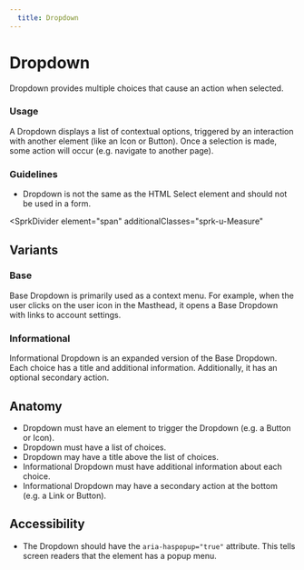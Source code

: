 ```yaml
---
  title: Dropdown
---
```


# Dropdown

Dropdown provides multiple choices
that cause an action when selected.  

<ComponentPreview
  componentName="dropdown--default-story"
  hasReact
  hasAngular
  hasHTML
/>

### Usage

A Dropdown displays a list of contextual options,
triggered by an interaction with another element
(like an Icon or Button). Once a selection is made,
some action will occur (e.g. navigate to another page). 

### Guidelines

- Dropdown is not the same as the HTML
Select element and should not be used in a form. 

<SprkDivider
 element="span"
 additionalClasses="sprk-u-Measure"
></SprkDivider>

## Variants

### Base

Base Dropdown is primarily used as a context menu.
For example, when the user clicks on the user
icon in the Masthead, it opens a Base Dropdown
with links to account settings.   

<ComponentPreview
  componentName="dropdown--default-story"
  hasReact
  hasAngular
  hasHTML
/>

### Informational

Informational Dropdown is an expanded version
of the Base Dropdown. Each choice has a title
and additional information. Additionally, it
has an optional secondary action. 

<ComponentPreview
  componentName="dropdown--informational"
  hasReact
  hasAngular
  hasHTML
/>

## Anatomy

- Dropdown must have an element to trigger
the Dropdown (e.g. a Button or Icon).
- Dropdown must have a list of choices. 
- Dropdown may have a title above the list
of choices. 
- Informational Dropdown must have additional
information about each choice. 
- Informational Dropdown may have a secondary
action at the bottom (e.g. a Link or Button). 

## Accessibility

- The Dropdown should have the `aria-haspopup="true"` 
attribute. This tells screen readers that the
element has a popup menu.  